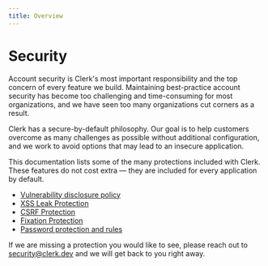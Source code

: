 ```yaml
---
title: Overview
---
```


# Security

Account security is Clerk's most important responsibility and the top concern of every feature we build. Maintaining best-practice account security has become too challenging and time-consuming for most organizations, and we have seen too many organizations cut corners as a result.

Clerk has a secure-by-default philosophy. Our goal is to help customers overcome as many challenges as possible without additional configuration, and we work to avoid options that may lead to an insecure application.

This documentation lists some of the many protections included with Clerk. These features do not cost extra — they are included for every application by default.

- [Vulnerability disclosure policy](/security/vulnerability-disclosure-policy)
- [XSS Leak Protection](/security/xss-leak-protection)
- [CSRF Protection](/security/csrf-protection)
- [Fixation Protection](/security/fixation-protection)
- [Password protection and rules](/security/password-protection-and-rules)

If we are missing a protection you would like to see, please reach out to security@clerk.dev and we will get back to you right away.

